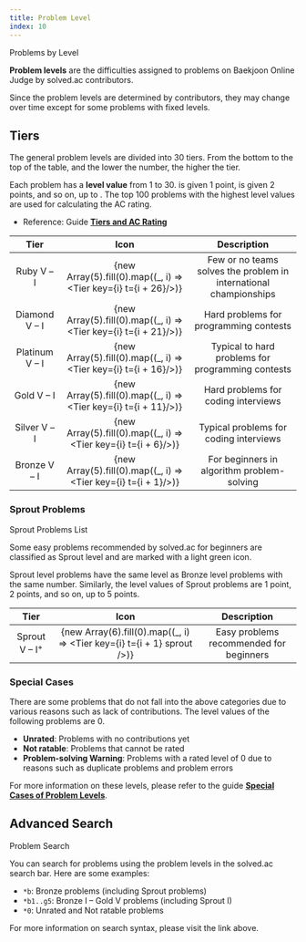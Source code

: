 ```yaml
---
title: Problem Level
index: 10
---
```


<ExternalLink href="https://solved.ac/problems/level">Problems by Level</ExternalLink>

**Problem levels** are the difficulties assigned to problems on Baekjoon Online Judge by solved.ac contributors.

Since the problem levels are determined by contributors, they may change over time except for some problems with fixed levels.

## Tiers

The general problem levels are divided into 30 tiers. From the bottom to the top of the table, and the lower the number, the higher the tier.

Each problem has a **level value** from 1 to 30. <Tier t={1} /> is given 1 point, <Tier t={2} /> is given 2 points, and so on, up to <Tier t={30} />. The top 100 problems with the highest level values are used for calculating the AC rating.

- Reference: Guide [**Tiers and AC Rating**](/en/stats/ac-rating)

| Tier | Icon | Description |
|:---:|:---:|:---:|
| <Ruby>Ruby</Ruby> V &ndash; I | {new Array(5).fill(0).map((_, i) => <Tier key={i} t={i + 26}/>)} | Few or no teams solves the problem in international championships |
| <Diamond>Diamond</Diamond> V &ndash; I | {new Array(5).fill(0).map((_, i) => <Tier key={i} t={i + 21}/>)} | Hard problems for programming contests |
| <Platinum>Platinum</Platinum> V &ndash; I | {new Array(5).fill(0).map((_, i) => <Tier key={i} t={i + 16}/>)} | Typical to hard problems for programming contests |
| <Gold>Gold</Gold> V &ndash; I | {new Array(5).fill(0).map((_, i) => <Tier key={i} t={i + 11}/>)} | Hard problems for coding interviews |
| <Silver>Silver</Silver> V &ndash; I | {new Array(5).fill(0).map((_, i) => <Tier key={i} t={i + 6}/>)} | Typical problems for coding interviews |
| <Bronze>Bronze</Bronze> V &ndash; I | {new Array(5).fill(0).map((_, i) => <Tier key={i} t={i + 1}/>)} | For beginners in algorithm problem-solving |

### Sprout Problems

<ExternalLink href="https://solved.ac/problems/sprout">Sprout Problems List</ExternalLink>

Some easy problems recommended by solved.ac for beginners are classified as <Tier sprout t={1} /> <Sprout>Sprout</Sprout> level and are marked with a light green icon.

Sprout level problems have the same level as <Bronze>Bronze</Bronze> level problems with the same number. Similarly, the level values of Sprout problems are <Tier t={1} sprout /> 1 point, <Tier t={2} sprout /> 2 points, and so on, up to <Tier t={5} sprout /> 5 points.

| Tier | Icon | Description |
|:---:|:---:|:---:|
| <Sprout>Sprout</Sprout> V &ndash; I<sup>+</sup> | {new Array(6).fill(0).map((_, i) => <Tier key={i} t={i + 1} sprout />)} | Easy problems recommended for beginners |

### Special Cases

There are some problems that do not fall into the above categories due to various reasons such as lack of contributions. The level values of the following problems are 0.

- <Tier t={0} /> <b><Unrated>Unrated</Unrated></b>: Problems with no contributions yet
- <Tier t={0} locked /> <b><Unrated>Not ratable</Unrated></b>: Problems that cannot be rated
- <WarningIcon /> <b>Problem-solving Warning</b>: Problems with a rated level of 0 due to reasons such as duplicate problems and problem errors

For more information on these levels, please refer to the guide [**Special Cases of Problem Levels**](/en/problem/level-unusual).

## Advanced Search

<ExternalLink href="https://solved.ac/search">Problem Search</ExternalLink>

You can search for problems using the problem levels in the solved.ac search bar. Here are some examples:

- `*b`: <Bronze>Bronze</Bronze> problems (including Sprout problems)
- `*b1..g5`: <Bronze>Bronze I</Bronze> &ndash; <Gold>Gold V</Gold> problems (including Sprout I)
- `*0`: <Unrated>Unrated</Unrated> and <Unrated>Not ratable</Unrated> problems

For more information on search syntax, please visit the link above.

